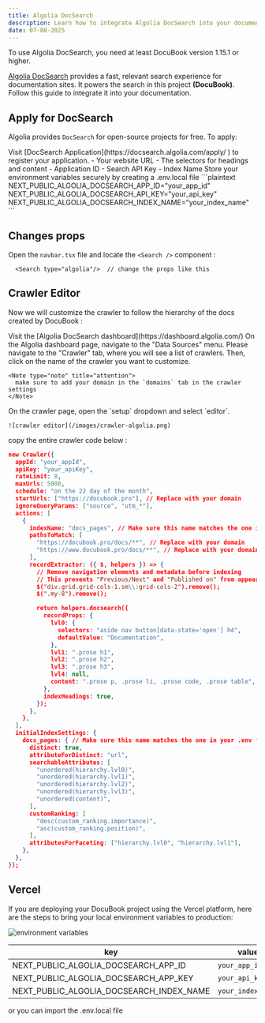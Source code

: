 ```yaml
---
title: Algolia DocSearch
description: Learn how to integrate Algolia DocSearch into your documentation.
date: 07-08-2025
---
```


<Note type="note" title="Recuired">
  To use Algolia DocSearch, you need at least DocuBook version 1.15.1 or higher.
</Note>

[Algolia DocSearch](https://docsearch.algolia.com/) provides a fast, relevant search experience for documentation sites. It powers the search in this project **(DocuBook)**. Follow this guide to integrate it into your documentation.

## Apply for DocSearch

Algolia provides `DocSearch` for open-source projects for free. To apply:

<Stepper>
  <StepperItem title="Step 1: Visit the DocSearch">
    Visit [DocSearch Application](https://docsearch.algolia.com/apply/ ) to register your application.
  </StepperItem>
  <StepperItem title="Step 2: Fill out the form with details about your documentation:">
    - Your website URL
    - The selectors for headings and content
  </StepperItem>
  <StepperItem title="Step 3: Submit your request. Once approved, Algolia will provide:">
    - Application ID
    - Search API Key
    - Index Name
    <Note type="note" title="env.local">
      Store your environment variables securely by creating a .env.local file
      ```plaintext
        NEXT_PUBLIC_ALGOLIA_DOCSEARCH_APP_ID="your_app_id"
        NEXT_PUBLIC_ALGOLIA_DOCSEARCH_API_KEY="your_api_key"
        NEXT_PUBLIC_ALGOLIA_DOCSEARCH_INDEX_NAME="your_index_name"
      ```
    </Note>
  </StepperItem>
</Stepper>

## Changes props

Open the `navbar.tsx` file and locate the `<Search />` component :

```tsx
  <Search type="algolia"/>  // change the props like this
```
<Accordion title="Hierarchy Structure" defaultOpen={true}>
    <Files>
      <Folder name="components">
        <Folder name="contexts" />
        <Folder name="markdown" />
        <Folder name="ui" />
        <File name="navbar.tsx" />
      </Folder>
    </Files>
</Accordion>

## Crawler Editor

Now we will customize the crawler to follow the hierarchy of the docs created by DocuBook :

<Stepper>
  <StepperItem title="Step 1: Dashboard Algolia">
    Visit the [Algolia DocSearch dashboard](https://dashboard.algolia.com/)
  </StepperItem>
  <StepperItem title="Step 2: Navigate to Data Sources">
    On the Algolia dashboard page, navigate to the "Data Sources" menu.
  </StepperItem>
  <StepperItem title="Step 3: In the Data Sources menu">
    Please navigate to the "Crawler" tab, where you will see a list of crawlers. Then, click on the name of the crawler you want to customize.

    <Note type="note" title="attention">
      make sure to add your domain in the `domains` tab in the crawler settings
    </Note>
  </StepperItem>
  <StepperItem title="Step 4: Editor">
    On the crawler page, open the `setup` dropdown and select `editor`.

    ![crawler editor](/images/crawler-algolia.png)
  </StepperItem>
</Stepper>

copy the entire crawler code below :

```json showLineNumbers {2-3,7,13-14}
new Crawler({
  appId: "your_appId",
  apiKey: "your_apiKey",
  rateLimit: 8,
  maxUrls: 5000,
  schedule: "on the 22 day of the month",
  startUrls: ["https://docubook.pro"], // Replace with your domain
  ignoreQueryParams: ["source", "utm_*"],
  actions: [
    {
      indexName: "docs_pages", // Make sure this name matches the one in your .env file
      pathsToMatch: [
        "https://docubook.pro/docs/**", // Replace with your domain
        "https://www.docubook.pro/docs/**", // Replace with your domain
      ],
      recordExtractor: ({ $, helpers }) => {
        // Remove navigation elements and metadata before indexing
        // This prevents "Previous/Next" and "Published on" from appearing in search results
        $("div.grid.grid-cols-1.sm\\:grid-cols-2").remove();
        $(".my-8").remove();

        return helpers.docsearch({
          recordProps: {
            lvl0: {
              selectors: "aside nav button[data-state='open'] h4",
              defaultValue: "Documentation",
            },
            lvl1: ".prose h1",
            lvl2: ".prose h2",
            lvl3: ".prose h3",
            lvl4: null,
            content: ".prose p, .prose li, .prose code, .prose table",
          },
          indexHeadings: true,
        });
      },
    },
  ],
  initialIndexSettings: {
    docs_pages: { // Make sure this name matches the one in your .env file
      distinct: true,
      attributeForDistinct: "url",
      searchableAttributes: [
        "unordered(hierarchy.lvl0)",
        "unordered(hierarchy.lvl1)",
        "unordered(hierarchy.lvl2)",
        "unordered(hierarchy.lvl3)",
        "unordered(content)",
      ],
      customRanking: [
        "desc(custom_ranking.importance)",
        "asc(custom_ranking.position)",
      ],
      attributesForFaceting: ["hierarchy.lvl0", "hierarchy.lvl1"],
    },
  },
});
```

## Vercel

If you are deploying your DocuBook project using the Vercel platform, here are the steps to bring your local environment variables to production:

![environment variables](/images/env-vercel.png)

| **key** | **value** |
| ---------------- | ---------------- |
| NEXT_PUBLIC_ALGOLIA_DOCSEARCH_APP_ID | `your_app_id` |
| NEXT_PUBLIC_ALGOLIA_DOCSEARCH_APP_KEY | `your_api_key` |
| NEXT_PUBLIC_ALGOLIA_DOCSEARCH_INDEX_NAME | `your_index_name` |

or you can import the .env.local file